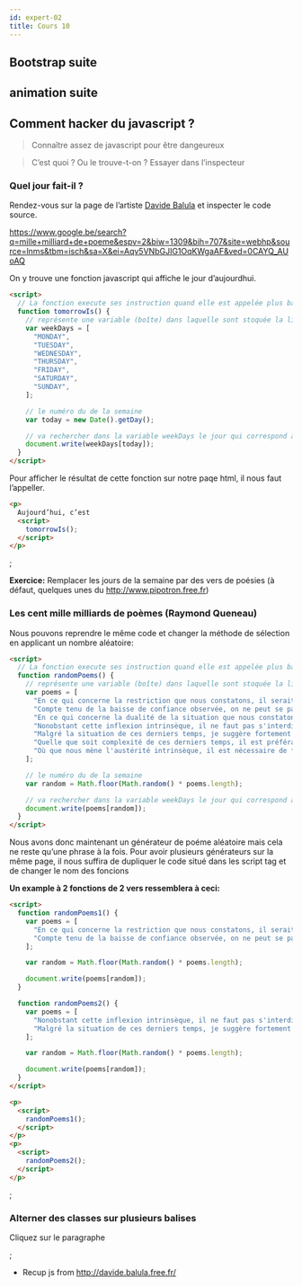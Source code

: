 ```yaml
---
id: expert-02
title: Cours 10
---
```



## Bootstrap suite

## animation suite

## Comment hacker du javascript ?

> Connaître assez de javascript pour être dangeureux

> C’est quoi ? Ou le trouve-t-on ? Essayer dans l’inspecteur

### Quel jour fait-il ?

Rendez-vous sur la page de l’artiste [Davide Balula](http://davide.balula.free.fr/) et inspecter le code source.

https://www.google.be/search?q=mille+milliard+de+poeme&espv=2&biw=1309&bih=707&site=webhp&source=lnms&tbm=isch&sa=X&ei=Aqv5VNbGJIG1OqKWgaAF&ved=0CAYQ_AUoAQ

On y trouve une fonction javascript qui affiche le jour d’aujourdhui.

```html
<script>
  // La fonction execute ses instruction quand elle est appelée plus bas avec tomorrowIs()
  function tomorrowIs() {
    // représente une variable (boîte) dans laquelle sont stoquée la liste des jours de la semaine
    var weekDays = [
      "MONDAY",
      "TUESDAY",
      "WEDNESDAY",
      "THURSDAY",
      "FRIDAY",
      "SATURDAY",
      "SUNDAY",
    ];

    // le numéro du de la semaine
    var today = new Date().getDay();

    // va rechercher dans la variable weekDays le jour qui correspond à l’index que l’on a stoqué dans la variable today.
    document.write(weekDays[today]);
  }
</script>
```

Pour afficher le résultat de cette fonction sur notre paqe html, il nous faut l’appeller.

```html
<p>
  Aujourd’hui, c’est
  <script>
    tomorrowIs();
  </script>
</p>
```

<Codepen hash="NjNwpZ" user="borisrorsvort" themeId="light" />;

**Exercice:** Remplacer les jours de la semaine par des vers de poésies (à défaut, quelques unes du http://www.pipotron.free.fr)

### Les cent mille milliards de poèmes (Raymond Queneau)

Nous pouvons reprendre le même code et changer la méthode de sélection en applicant un nombre aléatoire:

```html
<script>
  // La fonction execute ses instruction quand elle est appelée plus bas avec tomorrowIs()
  function randomPoems() {
    // représente une variable (boîte) dans laquelle sont stoquée la liste des jours de la semaine
    var poems = [
      "En ce qui concerne la restriction que nous constatons, il serait bon de favoriser la globalité des ouvertures possibles, avec beaucoup de recul.",
      "Compte tenu de la baisse de confiance observée, on ne peut se passer d'examiner l'ensemble des améliorations réalisables, depuis longtemps.",
      "En ce qui concerne la dualité de la situation que nous constatons, il est nécessaire de considérer la totalité des options opportunes, pour longtemps.",
      "Nonobstant cette inflexion intrinsèque, il ne faut pas s'interdire de caractériser systématiquement les actions de bon sens, de toute urgence.",
      "Malgré la situation de ces derniers temps, je suggère fortement d'uniformiser l'ensemble des modalités opportunes, parce que les mêmes causes produisent les mêmes effets.",
      "Quelle que soit complexité de ces derniers temps, il est préférable d'inventorier les principales modalités optimales, même si nous devons en tirer des conséquences.",
      "Où que nous mène l'austérité intrinsèque, il est nécessaire de façonner les relations des améliorations envisageables, à l'avenir.",
    ];

    // le numéro du de la semaine
    var random = Math.floor(Math.random() * poems.length);

    // va rechercher dans la variable weekDays le jour qui correspond à l’index que l’on a stoqué dans la variable today.
    document.write(poems[random]);
  }
</script>
```

Nous avons donc maintenant un générateur de poéme aléatoire mais cela ne reste qu’une phrase à la fois.
Pour avoir plusieurs générateurs sur la même page, il nous suffira de dupliquer le code situé dans les script tag et de changer le nom des foncions

**Un example à 2 fonctions de 2 vers ressemblera à ceci:**

```html
<script>
  function randomPoems1() {
    var poems = [
      "En ce qui concerne la restriction que nous constatons, il serait bon de favoriser la globalité des ouvertures possibles, avec beaucoup de recul.",
      "Compte tenu de la baisse de confiance observée, on ne peut se passer d'examiner l'ensemble des améliorations réalisables, depuis longtemps.",
    ];

    var random = Math.floor(Math.random() * poems.length);

    document.write(poems[random]);
  }

  function randomPoems2() {
    var poems = [
      "Nonobstant cette inflexion intrinsèque, il ne faut pas s'interdire de caractériser systématiquement les actions de bon sens, de toute urgence.",
      "Malgré la situation de ces derniers temps, je suggère fortement d'uniformiser l'ensemble des modalités opportunes, parce que les mêmes causes produisent les mêmes effets.",
    ];

    var random = Math.floor(Math.random() * poems.length);

    document.write(poems[random]);
  }
</script>

<p>
  <script>
    randomPoems1();
  </script>
</p>
<p>
  <script>
    randomPoems2();
  </script>
</p>
```

<Codepen hash="dWMZdK" user="borisrorsvort" themeId="light" />;

### Alterner des classes sur plusieurs balises

Cliquez sur le paragraphe

<Codepen hash="MGYRKZ" user="borisrorsvort" themeId="light" />;

- Recup js from http://davide.balula.free.fr/
